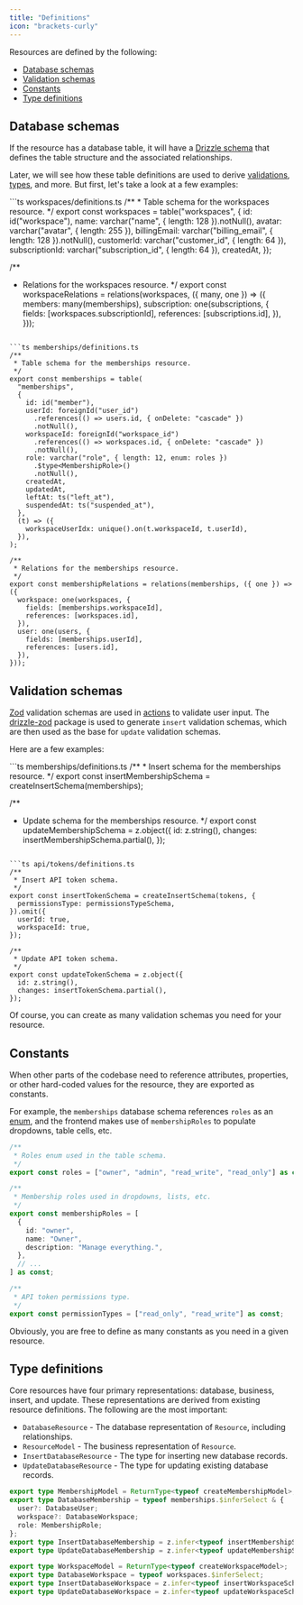 ```yaml
---
title: "Definitions"
icon: "brackets-curly"
---
```


Resources are defined by the following:

- [Database schemas](/concepts/core/definitions#schema)
- [Validation schemas](/concepts/core/definitions#validations)
- [Constants](/concepts/core/definitions#constants)
- [Type definitions](/concepts/core/definitions#types)

## Database schemas

If the resource has a database table, it will have a [Drizzle schema](https://orm.drizzle.team/docs/sql-schema-declaration)
that defines the table structure and the associated relationships.

Later, we will see how these table definitions are used to derive [validations](/concepts/core/definitions#validations), 
[types](/concepts/core/definitions#types), and more. But first, let's take a look at a few examples:

<CodeGroup>
```ts workspaces/definitions.ts
/**
 * Table schema for the workspaces resource.
 */
export const workspaces = table("workspaces", {
  id: id("workspace"),
  name: varchar("name", { length: 128 }).notNull(),
  avatar: varchar("avatar", { length: 255 }),
  billingEmail: varchar("billing_email", { length: 128 }).notNull(),
  customerId: varchar("customer_id", { length: 64 }),
  subscriptionId: varchar("subscription_id", { length: 64 }),
  createdAt,
});

/**
 * Relations for the workspaces resource.
 */
export const workspaceRelations = relations(workspaces, ({ many, one }) => ({
  members: many(memberships),
  subscription: one(subscriptions, {
    fields: [workspaces.subscriptionId],
    references: [subscriptions.id],
  }),
}));
```

```ts memberships/definitions.ts
/**
 * Table schema for the memberships resource.
 */
export const memberships = table(
  "memberships",
  {
    id: id("member"),
    userId: foreignId("user_id")
      .references(() => users.id, { onDelete: "cascade" })
      .notNull(),
    workspaceId: foreignId("workspace_id")
      .references(() => workspaces.id, { onDelete: "cascade" })
      .notNull(),
    role: varchar("role", { length: 12, enum: roles })
      .$type<MembershipRole>()
      .notNull(),
    createdAt,
    updatedAt,
    leftAt: ts("left_at"),
    suspendedAt: ts("suspended_at"),
  },
  (t) => ({
    workspaceUserIdx: unique().on(t.workspaceId, t.userId),
  }),
);

/**
 * Relations for the memberships resource.
 */
export const membershipRelations = relations(memberships, ({ one }) => ({
  workspace: one(workspaces, {
    fields: [memberships.workspaceId],
    references: [workspaces.id],
  }),
  user: one(users, {
    fields: [memberships.userId],
    references: [users.id],
  }),
}));
```
</CodeGroup>

## Validation schemas

[Zod](https://zod.dev/) validation schemas are used in [actions](/digging-deeper/actions) to validate user input. 
The [drizzle-zod](https://orm.drizzle.team/docs/zod) package is used to generate `insert` validation schemas, which are then used as 
the base for `update` validation schemas.

Here are a few examples:

<CodeGroup>
```ts memberships/definitions.ts
/**
 * Insert schema for the memberships resource.
 */
export const insertMembershipSchema = createInsertSchema(memberships);

/**
 * Update schema for the memberships resource.
 */
export const updateMembershipSchema = z.object({
  id: z.string(),
  changes: insertMembershipSchema.partial(),
});
```

```ts api/tokens/definitions.ts
/**
 * Insert API token schema.
 */
export const insertTokenSchema = createInsertSchema(tokens, {
  permissionsType: permissionsTypeSchema,
}).omit({
  userId: true,
  workspaceId: true,
});

/**
 * Update API token schema.
 */
export const updateTokenSchema = z.object({
  id: z.string(),
  changes: insertTokenSchema.partial(),
});
```

</CodeGroup>

Of course, you can create as many validation schemas you need for your resource.



## Constants

When other parts of the codebase need to reference attributes, properties, or other hard-coded values for the resource, they are exported as constants.

For example, the `memberships` database schema references `roles` as an [enum](https://orm.drizzle.team/docs/column-types/pg#varchar),
and the frontend makes use of `membershipRoles` to populate dropdowns, table cells, etc.

<CodeGroup>

```ts memberships/definitions.ts
/**
 * Roles enum used in the table schema.
 */
export const roles = ["owner", "admin", "read_write", "read_only"] as const;

/**
 * Membership roles used in dropdowns, lists, etc.
 */
export const membershipRoles = [
  {
    id: "owner",
    name: "Owner",
    description: "Manage everything.",
  },
  // ...
] as const;
```

```ts api/tokens/definitions.ts
/**
 * API token permissions type.
 */
export const permissionTypes = ["read_only", "read_write"] as const;
```

</CodeGroup>

Obviously, you are free to define as many constants as you need in a given resource.

## Type definitions

Core resources have four primary representations: database, business, insert, and update. These 
representations are derived from existing resource definitions. The following are the most important:

- `DatabaseResource` - The database representation of `Resource`, including relationships.
- `ResourceModel` - The business representation of `Resource`.
- `InsertDatabaseResource` - The type for inserting new database records.
- `UpdateDatabaseResource` - The type for updating existing database records.

<CodeGroup>

```ts memberships/definitions.ts
export type MembershipModel = ReturnType<typeof createMembershipModel>;
export type DatabaseMembership = typeof memberships.$inferSelect & {
  user?: DatabaseUser;
  workspace?: DatabaseWorkspace;
  role: MembershipRole;
};
export type InsertDatabaseMembership = z.infer<typeof insertMembershipSchema>;
export type UpdateDatabaseMembership = z.infer<typeof updateMembershipSchema>;
```

```ts workspaces/definitions.ts
export type WorkspaceModel = ReturnType<typeof createWorkspaceModel>;
export type DatabaseWorkspace = typeof workspaces.$inferSelect;
export type InsertDatabaseWorkspace = z.infer<typeof insertWorkspaceSchema>;
export type UpdateDatabaseWorkspace = z.infer<typeof updateWorkspaceSchema>;
```

</CodeGroup>
